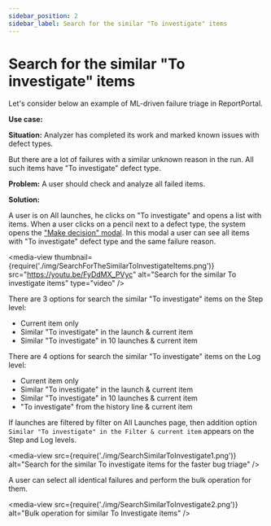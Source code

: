 ```yaml
---
sidebar_position: 2
sidebar_label: Search for the similar "To investigate" items
---
```


# Search for the similar "To investigate" items

Let's consider below an example of ML-driven failure triage in ReportPortal.

**Use case:**

**Situation:** Analyzer has completed its work and marked known issues with defect types.

But there are a lot of failures with a similar unknown reason in the run. All such items have "To investigate" defect type.

**Problem:** A user should check and analyze all failed items.

**Solution:**

A user is on All launches, he clicks on "To investigate" and opens a list with items. When a user clicks on a pencil next to a defect type, the system opens the ["Make decision" modal](./ManualAnalysis#make-decision-modal-redesign). In this modal a user can see all items with "To investigate" defect type and the same failure reason.

<media-view thumbnail={require('./img/SearchForTheSimilarToInvestigateItems.png')} src="https://youtu.be/FyDdMX_PVyc" alt="Search for the similar To investigate items" type="video" />

There are 3 options for search the similar "To investigate" items on the Step level:

- Current item only
- Similar "To investigate" in the launch & current item
- Similar "To investigate" in 10 launches & current item

There are 4 options for search the similar "To investigate" items on the Log level:

- Current item only
- Similar "To investigate" in the launch & current item
- Similar "To investigate" in 10 launches & current item
- "To investigate" from the history line & current item

If launches are filtered by filter on All Launches page, then addition option ```Similar "To investigate" in the Filter & current item``` appears on the Step and Log levels.

<media-view src={require('./img/SearchSimilarToInvestigate1.png')} alt="Search for the similar To investigate items for the faster bug triage" />

A user can select all identical failures and perform the bulk operation for them.

<media-view src={require('./img/SearchSimilarToInvestigate2.png')} alt="Bulk operation for similar To Investigate items" />
